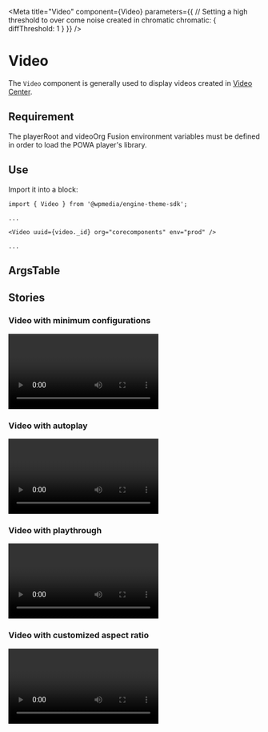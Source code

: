 
<Meta
    title="Video"
    component={Video}
    parameters={{
        // Setting a high threshold to over come noise created in chromatic
        chromatic: { diffThreshold: 1 }
    }}
/>

# Video

The `Video` component is generally used to display videos created in [Video Center](https://corecomponents.arcpublishing.com/alc/arc-products/videocenter/).

## Requirement

The playerRoot and videoOrg Fusion environment variables must be defined in order to load the POWA player's library.


## Use

Import it into a block:

```
import { Video } from '@wpmedia/engine-theme-sdk';

...

<Video uuid={video._id} org="corecomponents" env="prod" />

...

```


## ArgsTable
<ArgsTable of={Video} />

## Stories
<Story name="Basic" />

### **Video with minimum configurations**
<Canvas>
    <Story name="Video with minimum configurations">
        <Video uuid="e3fd9d65-abef-44c0-95b6-7bdfe2acc82d" org="corecomponents" env="prod" />
    </Story>
</Canvas>

### **Video with autoplay**
<Canvas>
    <Story name="Video with autoplay">
        <Video uuid="e3fd9d65-abef-44c0-95b6-7bdfe2acc82d" org="corecomponents" env="prod" autoplay />
    </Story>
</Canvas>

### **Video with playthrough**
<Canvas>
    <Story name="Video with playthrough">
        <Video uuid="e3fd9d65-abef-44c0-95b6-7bdfe2acc82d" org="corecomponents" env="prod" playthrough />
    </Story>
</Canvas>

### **Video with customized aspect ratio**
<Canvas>
    <Story name="Video with customized aspect ratio">
        <Video uuid="e3fd9d65-abef-44c0-95b6-7bdfe2acc82d" org="corecomponents" env="prod" aspectRatio={0.75} />
    </Story>
</Canvas>
